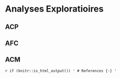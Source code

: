 # Analyses Exploratioires

## ACP


## AFC



## ACM



`r if (knitr::is_html_output()) '
# References {-}
'`

